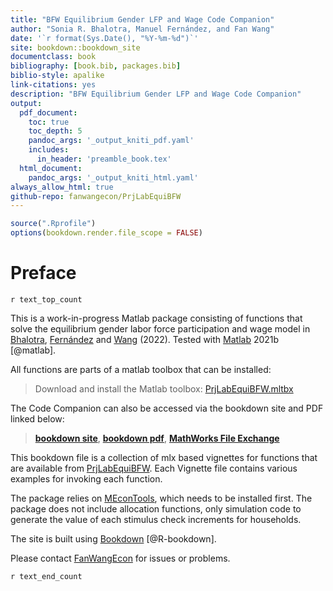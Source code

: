 ```yaml
---
title: "BFW Equilibrium Gender LFP and Wage Code Companion"
author: "Sonia R. Bhalotra, Manuel Fernández, and Fan Wang"
date: '`r format(Sys.Date(), "%Y-%m-%d")`'
site: bookdown::bookdown_site
documentclass: book
bibliography: [book.bib, packages.bib]
biblio-style: apalike
link-citations: yes
description: "BFW Equilibrium Gender LFP and Wage Code Companion"
output:
  pdf_document:
    toc: true
    toc_depth: 5
    pandoc_args: '_output_kniti_pdf.yaml'
    includes:
      in_header: 'preamble_book.tex'
  html_document:
    pandoc_args: '_output_kniti_html.yaml'
always_allow_html: true
github-repo: fanwangecon/PrjLabEquiBFW
---
```


```r
source(".Rprofile")
options(bookdown.render.file_scope = FALSE)
```

# Preface {-}

`r text_top_count`

This is a work-in-progress Matlab package consisting of functions that solve the equilibrium gender labor force participation and wage model in [Bhalotra](https://www.iza.org/person/2905/sonia-r-bhalotra), [Fernández](https://sites.google.com/view/manuelfernandezsierra) and [Wang](https://fanwangecon.github.io/) (2022). Tested with [Matlab](https://www.mathworks.com/products/matlab.html) 2021b [@matlab].

All functions are parts of a matlab toolbox that can be installed:

> Download and install the Matlab toolbox: [PrjLabEquiBFW.mltbx](https://github.com/FanWangEcon/PrjLabEquiBFW/blob/main/PrjLabEquiBFW.mltbx)

The Code Companion can also be accessed via the bookdown site and PDF linked below:

> [**bookdown site**](https://fanwangecon.github.io/PrjLabEquiBFW/bookdown/), [**bookdown pdf**](https://fanwangecon.github.io/PrjLabEquiBFW/bookdown/BFW-Equilibrium-Gender-LFP-and-Wage-Code-Companion.pdf), [**MathWorks File Exchange**](https://www.mathworks.com/matlabcentral/fileexchange/80164-PrjLabEquiBFW)

This bookdown file is a collection of mlx based vignettes for functions that are available from [PrjLabEquiBFW](https://github.com/FanWangEcon/PrjLabEquiBFW). Each Vignette file contains various examples for invoking each function.

The package relies on [MEconTools](https://fanwangecon.github.io/MEconTools/), which needs to be installed first. The package does not include allocation functions, only simulation code to generate the value of each stimulus check increments for households.

The site is built using [Bookdown](https://bookdown.org/) [@R-bookdown].

Please contact [FanWangEcon](https://fanwangecon.github.io/) for issues or problems.

`r text_end_count`
